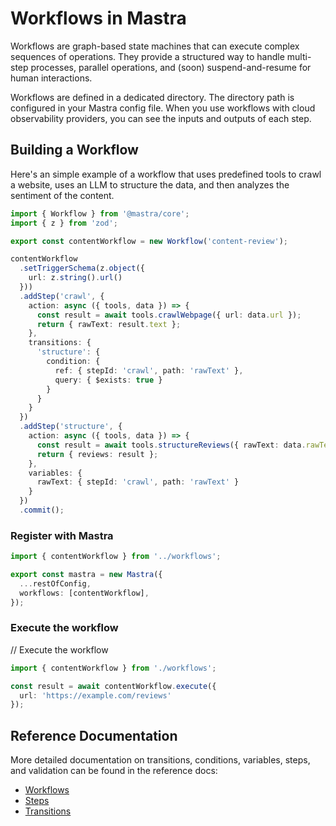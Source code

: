 # Workflows in Mastra

Workflows are graph-based state machines that can execute complex sequences of operations. They provide a structured way to handle multi-step processes, parallel operations, and (soon) suspend-and-resume for human interactions.

Workflows are defined in a dedicated directory. The directory path is configured in your Mastra config file. When you use workflows with cloud observability providers, you can see the inputs and outputs of each step.

## Building a Workflow

Here's an simple example of a workflow that uses predefined tools to crawl a website, uses an LLM to structure the data, and then analyzes the sentiment of the content.

```ts filename="src/workflows/index.ts" showLineNumbers
import { Workflow } from '@mastra/core';
import { z } from 'zod';

export const contentWorkflow = new Workflow('content-review');

contentWorkflow
  .setTriggerSchema(z.object({
    url: z.string().url()
  }))
  .addStep('crawl', {
    action: async ({ tools, data }) => {
      const result = await tools.crawlWebpage({ url: data.url });
      return { rawText: result.text };
    },
    transitions: {
      'structure': {
        condition: {
          ref: { stepId: 'crawl', path: 'rawText' },
          query: { $exists: true }
        }
      }
    }
  })
  .addStep('structure', {
    action: async ({ tools, data }) => {
      const result = await tools.structureReviews({ rawText: data.rawText });
      return { reviews: result };
    },
    variables: {
      rawText: { stepId: 'crawl', path: 'rawText' }
    }
  })
  .commit();
```

### Register with Mastra

```ts filename="src/mastra/index.ts" showLineNumbers
import { contentWorkflow } from '../workflows';

export const mastra = new Mastra({
  ...restOfConfig,
  workflows: [contentWorkflow],
});
```

### Execute the workflow

// Execute the workflow
```ts filename="src/index.ts" showLineNumbers
import { contentWorkflow } from './workflows';

const result = await contentWorkflow.execute({
  url: 'https://example.com/reviews'
});
```
## Reference Documentation

More detailed documentation on transitions, conditions, variables, steps, and validation can be found in the reference docs:

- [Workflows](../reference/workflows/workflow.mdx)
- [Steps](../reference/workflows/step.mdx)
- [Transitions](../reference/workflows/transition.mdx)
